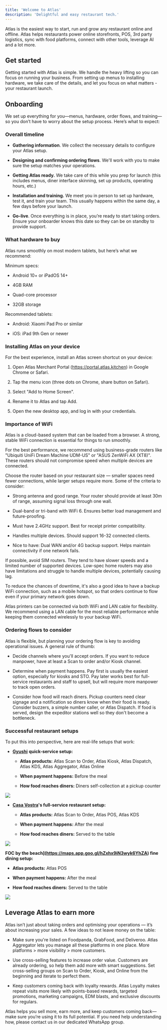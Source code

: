 ```yaml
---
title: 'Welcome to Atlas'
description: 'Delightful and easy restaurant tech.'
---
```


Atlas is the easiest way to start, run and grow any restaurant online and offline. Atlas helps restaurants power online storefronts, POS, 3rd party logistics, sync with food platforms, connect with other tools, leverage AI and a lot more.

## Get started

Getting started with Atlas is simple. We handle the heavy lifting so you can focus on running your business. From setting up menus to installing hardware, we take care of the details, and let you focus on what matters - your restaurant launch.

## Onboarding

We set up everything for you—menus, hardware, order flows, and training—so you don’t have to worry about the setup process. Here’s what to expect:

### Overall timeline

* **Gathering information**. We collect the necessary details to configure your Atlas setup.

* **Designing and confirming ordering flows**. We'll work with you to make sure the setup matches your operations.

* **Getting Atlas ready.** We take care of this while you prep for launch (this includes menus, diner interface skinning, set up products, operating hours, etc.)

* **Installation and training.** We meet you in person to set up hardware, test it, and train your team. This usually happens within the same day, a few days before your launch.

* **Go-live**. Once everything is in place, you’re ready to start taking orders. Ensure your onboarder knows this date so they can be on standby to provide support.

### What hardware to buy

Atlas runs smoothly on most modern tablets, but here’s what we recommend:

Minimum specs:

* Android 10+ or iPadOS 14+

* 4GB RAM

* Quad-core processor

* 32GB storage

Recommended tablets:

* Android: Xiaomi Pad Pro or similar

* iOS: iPad 9th Gen or newer

### Installing Atlas on your device

For the best experience, install an Atlas screen shortcut on your device:

1. Open Atlas Merchant Portal (https://portal.atlas.kitchen) in Google Chrome or Safari.

2. Tap the menu icon (three dots on Chrome, share button on Safari).

3. Select "Add to Home Screen".

4. Rename it to Atlas and tap Add.

5. Open the new desktop app, and log in with your credentials.

### Importance of WiFi

Atlas is a cloud-based system that can be loaded from a browser. A strong, stable WiFi connection is essential for things to run smoothly.

For the best performance, we recommend using business-grade routers like "Ubiquiti UniFi Dream Machine UDM-US" or "ASUS ZenWiFi AX (XT8)". These routers should not compromise speed when multiple devices are connected.

Choose the router based on your restaurant size — smaller spaces need fewer connections, while larger setups require more.
Some of the criteria to consider:

* Strong antenna and good range. Your router should provide at least 30m of range, assuming signal loss through one wall.

* Dual-band or tri-band with WiFi 6. Ensures better load management and future-proofing.

* Must have 2.4GHz support. Best for receipt printer compatibility.

* Handles multiple devices. Should support 16-32 connected clients.

* Nice to have: Dual WAN and/or 4G backup support. Helps maintain connectivity if one network fails.

If possible, avoid SIM routers. They tend to have slower speeds and a limited number of supported devices. Low-spec home routers may also have limitations and struggle to handle multiple devices, potentially causing lag.

To reduce the chances of downtime, it's also a good idea to have a backup WiFi connection, such as a mobile hotspot, so that orders continue to flow even if your primary network goes down.

Atlas printers can be connected via both WiFi and LAN cable for flexibility. We recommend using a LAN cable for the most reliable performance while keeping them connected wirelessly to your backup WiFi.

### Ordering flows to consider

Atlas is flexible, but planning your ordering flow is key to avoiding operational issues. A general rule of thumb:

* Decide channels where you'll accept orders. If you want to reduce manpower, have at least a Scan to order and/or Kiosk channel.

* Determine when payment happens. Pay first is usually the easiest option, especially for kiosks and STO. Pay later works best for full-service restaurants and staff to upsell, but will require more manpower to track open orders.

* Consider how food will reach diners. Pickup counters need clear signage and a notification so diners know when their food is ready. Consider buzzers, a simple number caller, or Atlas Dispatch. If food is served, design the expeditor stations well so they don't become a bottleneck.

### Successful restaurant setups

To put this into perspective, here are real-life setups that work:

* [**Gyushi**](https://maps.app.goo.gl/bfrcfx7LZpe9Ezwp9) **quick-service setup:**

  * **Atlas products:** Atlas Scan to Order, Atlas Kiosk, Atlas Dispatch, Atlas KDS, Atlas Aggregator, Atlas Online

  * **When payment happens:** Before the meal

  * **How food reaches diners:** Diners self-collection at a pickup counter

<Frame caption="Visit Gyushi at the Star Vista to see how they handle dine-in and delivery orders from multiple channels.">
  <img src="/images/Gyushi2.png" />
</Frame>

* [**Casa Vostra**](https://maps.app.goo.gl/9ULSPxVxjSb6dEHW9)**'s full-service restaurant setup:**

  * **Atlas products:** Atlas Scan to Order, Atlas POS, Atlas KDS

  * **When payment happens:** After the meal

  * **How food reaches diners:** Served to the table

<Frame caption="Visit Casa Vostra at Raffles City Shopping Centre to see how they run a full service restaurant with Atlas Scan to Order and POS.">
  <img src="/images/casavostra.png" />
</Frame>

**FOC by the beach]\(https://maps.app.goo.gl/hZxhx9iN3wyk6YhZA) fine dining setup:**

* **Atlas products:** Atlas POS

* **When payment happens:** After the meal

* **How food reaches diners:** Served to the table

<Frame caption="Visit FOC by the beach at Sentosa Tanjong Beach to see how they run a fine dining setup with Atlas POS and coursing.">
  <img src="/images/FOCSentosa.png" />
</Frame>

## Leverage Atlas to earn more

Atlas isn’t just about taking orders and optimising your operations — it’s about increasing your sales. A few ideas to not leave money on the table:

* Make sure you're listed on Foodpanda, GrabFood, and Deliveroo. Atlas Aggregator lets you manage all these platforms in one place. More platforms > more visibility > more customers.

* Use cross-selling features to increase order value. Customers are already ordering, so help them add more with smart suggestions. Set cross-selling groups on Scan to Order, Kiosk, and Online from the beginning and iterate to perfect them.

* Keep customers coming back with loyalty rewards. Atlas Loyalty makes repeat visits more likely with points-based rewards, targeted promotions, marketing campaigns, EDM blasts, and exclusive discounts for regulars.

Atlas helps you sell more, earn more, and keep customers coming back—make sure you’re using it to its full potential. If you need help understanding how, please contact us in our dedicated WhatsApp group.
